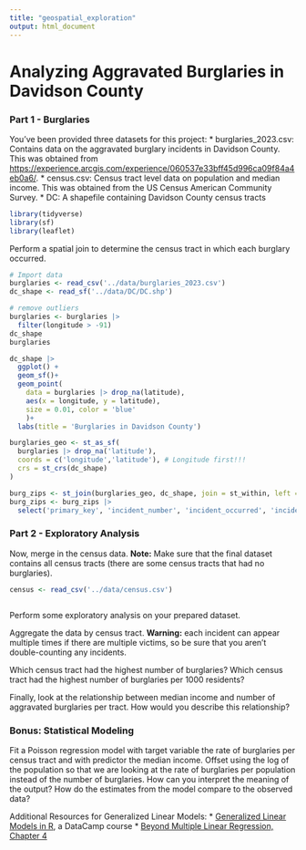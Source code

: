 ```yaml
---
title: "geospatial_exploration"
output: html_document
---
```


# Analyzing Aggravated Burglaries in Davidson County

### Part 1 - Burglaries

You've been provided three datasets for this project: \* burglaries_2023.csv: Contains data on the aggravated burglary incidents in Davidson County. This was obtained from <https://experience.arcgis.com/experience/060537e33bff45d996ca09f84a4eb0a6/>. \* census.csv: Census tract level data on population and median income. This was obtained from the US Census American Community Survey. \* DC: A shapefile containing Davidson County census tracts

```r
library(tidyverse) 
library(sf) 
library(leaflet)
```

Perform a spatial join to determine the census tract in which each burglary occurred.

```r
# Import data
burglaries <- read_csv('../data/burglaries_2023.csv')
dc_shape <- read_sf('../data/DC/DC.shp')

# remove outliers
burglaries <- burglaries |> 
  filter(longitude > -91)
dc_shape
burglaries
```

```r
dc_shape |> 
  ggplot() + 
  geom_sf()+
  geom_point(
    data = burglaries |> drop_na(latitude),
    aes(x = longitude, y = latitude),
    size = 0.01, color = 'blue'
    )+
  labs(title = 'Burglaries in Davidson County')
```

```r
burglaries_geo <- st_as_sf(
  burglaries |> drop_na('latitude'),
  coords = c('longitude','latitude'), # Longitude first!!!
  crs = st_crs(dc_shape)
)
```

```r
burg_zips <- st_join(burglaries_geo, dc_shape, join = st_within, left = FALSE)
burg_zips <- burg_zips |>
  select('primary_key', 'incident_number', 'incident_occurred', 'incident_reported', 'geometry', 'TRACTCE':'NAMELSAD', 'ALAND':'INTPTLON')
```

### Part 2 - Exploratory Analysis

Now, merge in the census data. **Note:** Make sure that the final dataset contains all census tracts (there are some census tracts that had no burglaries).

```r
census <- read_csv('../data/census.csv')
```

```r

```

Perform some exploratory analysis on your prepared dataset.

Aggregate the data by census tract. **Warning:** each incident can appear multiple times if there are multiple victims, so be sure that you aren't double-counting any incidents.

Which census tract had the highest number of burglaries? Which census tract had the highest number of burglaries per 1000 residents?

Finally, look at the relationship between median income and number of aggravated burglaries per tract. How would you describe this relationship?

### Bonus: Statistical Modeling

Fit a Poisson regression model with target variable the rate of burglaries per census tract and with predictor the median income. Offset using the log of the population so that we are looking at the rate of burglaries per population instead of the number of burglaries. How can you interpret the meaning of the output? How do the estimates from the model compare to the observed data?

Additional Resources for Generalized Linear Models: \* [Generalized Linear Models in R](https://app.datacamp.com/learn/courses/generalized-linear-models-in-r), a DataCamp course \* [Beyond Multiple Linear Regression, Chapter 4](https://bookdown.org/roback/bookdown-BeyondMLR/ch-poissonreg.html)
